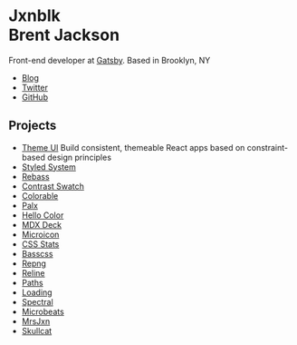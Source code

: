 
# Jxnblk <br /> Brent Jackson

Front-end developer at [Gatsby][].
Based in Brooklyn, NY

- [Blog](/blog)
- [Twitter](https://twitter.com/jxnblk)
- [GitHub](https://github.com/jxnblk)


## Projects

- [Theme UI][] Build consistent, themeable React apps based on constraint-based design principles
- [Styled System][]
- [Rebass][]
- [Contrast Swatch](https://github.com/jxnblk/contrast-swatch)
- [Colorable](https://colorable.jxnblk.com)
- [Palx](https://palx.jxnblk.com)
- [Hello Color](https://jxnblk.github.io/hello-color)
- [MDX Deck][]
- [Microicon](https://icon.now.sh)
- [CSS Stats](https://cssstats.com/)
- [Basscss](https://basscss.com)
- [Repng](https://github.com/jxnblk/repng)
- [Reline](https://jxnblk.github.io/reline)
- [Paths](https://jxnblk.github.io/paths)
- [Loading](https://jxnblk.github.io/loading)
- [Spectral](https://jxnblk.github.io/Spectral)
- [Microbeats](http://microbeats.cc)
- [MrsJxn](http://mrsjxn.com)
- [Skullcat](https://jxnblk.github.io/skullcat)


[gatsby]: https://gatsbyjs.org
[theme ui]: https://theme-ui.com
[mdx deck]: https://github.com/jxnblk/mdx-deck
[styled system]: https://styled-system.com
[rebass]: https://rebassjs.org


